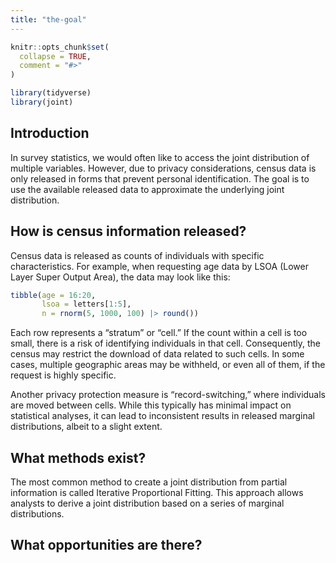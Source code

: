 ```yaml
---
title: "the-goal"
---
```


```r
knitr::opts_chunk$set(
  collapse = TRUE,
  comment = "#>"
)
```

```r
library(tidyverse)
library(joint)
```

## Introduction

In survey statistics, we would often like to access the joint distribution of multiple variables. However, due to privacy considerations, census data is only released in forms that prevent personal identification. The goal is to use the available released data to approximate the underlying joint distribution.

## How is census information released?

Census data is released as counts of individuals with specific characteristics. For example, when requesting age data by LSOA (Lower Layer Super Output Area), the data may look like this:

```r
tibble(age = 16:20,
       lsoa = letters[1:5],
       n = rnorm(5, 1000, 100) |> round())
```

Each row represents a "stratum" or "cell." If the count within a cell is too small, there is a risk of identifying individuals in that cell. Consequently, the census may restrict the download of data related to such cells. In some cases, multiple geographic areas may be withheld, or even all of them, if the request is highly specific.

Another privacy protection measure is "record-switching," where individuals are moved between cells. While this typically has minimal impact on statistical analyses, it can lead to inconsistent results in released marginal distributions, albeit to a slight extent.

## What methods exist?

The most common method to create a joint distribution from partial information is called Iterative Proportional Fitting. This approach allows analysts to derive a joint distribution based on a series of marginal distributions.

## What opportunities are there?

